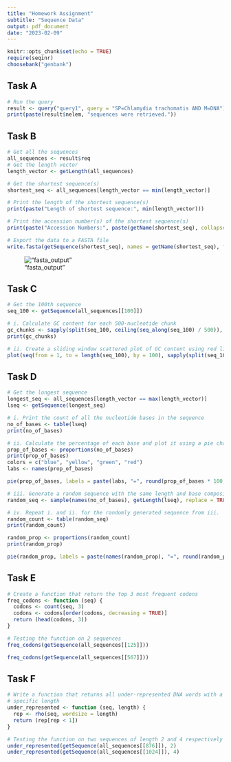 ```yaml
---
title: "Homework Assignment"
subtitle: "Sequence Data"
output: pdf_document
date: "2023-02-09"
---
```


```r
knitr::opts_chunk$set(echo = TRUE)
require(seqinr)
choosebank("genbank")
```

## Task A

```r
# Run the query
result <- query("query1", query = "SP=Chlamydia trachomatis AND M=DNA")
print(paste(result$nelem, "sequences were retrieved."))
```

## Task B

```r
# Get all the sequences
all_sequences <- result$req
# Get the length vector
length_vector <- getLength(all_sequences)

# Get the shortest sequence(s)
shortest_seq <- all_sequences[length_vector == min(length_vector)]

# Print the length of the shortest sequence(s)
print(paste("Length of shortest sequence:", min(length_vector)))

# Print the accession number(s) of the shortest sequence(s)
print(paste("Accession Numbers:", paste(getName(shortest_seq), collapse = ", ")))

# Export the data to a FASTA file
write.fasta(getSequence(shortest_seq), names = getName(shortest_seq), file.out = "my_output.fasta")
```
  
  
!["fasta_output"](images/fasta_output.png)

  
  
## Task C
```r
# Get the 100th sequence
seq_100 <- getSequence(all_sequences[[100]])

# i. Calculate GC content for each 500-nucleotide chunk
gc_chunks <- sapply(split(seq_100, ceiling(seq_along(seq_100) / 500)), GC)
print(gc_chunks)

# ii. Create a sliding window scattered plot of GC content using red lines
plot(seq(from = 1, to = length(seq_100), by = 100), sapply(split(seq_100, ceiling(seq_along(seq_100) / 100)), GC), type = "b", col = "red", xlab = "Nucleotide Start Position", ylab = "GC")
```

## Task D

```r
# Get the longest sequence
longest_seq <- all_sequences[length_vector == max(length_vector)]
lseq <- getSequence(longest_seq)

# i. Print the count of all the nucleotide bases in the sequence
no_of_bases <- table(lseq)
print(no_of_bases)

# ii. Calculate the percentage of each base and plot it using a pie chart
prop_of_bases <- proportions(no_of_bases)
print(prop_of_bases)
colors = c("blue", "yellow", "green", "red")
labs <- names(prop_of_bases)

pie(prop_of_bases, labels = paste(labs, "=", round(prop_of_bases * 100, 2), "%"), col = colors)

# iii. Generate a random sequence with the same length and base composition
random_seq <- sample(names(no_of_bases), getLength(lseq), replace = TRUE, prob = prop_of_bases)

# iv. Repeat i. and ii. for the randomly generated sequence from iii.
random_count <- table(random_seq)
print(random_count)

random_prop <- proportions(random_count)
print(random_prop)

pie(random_prop, labels = paste(names(random_prop), "=", round(random_prop * 100, 2), "%"), col = colors)
```

## Task E


```r
# Create a function that return the top 3 most frequent codons
freq_codons <- function (seq) {
  codons <- count(seq, 3)
  codons <- codons[order(codons, decreasing = TRUE)]
  return (head(codons, 3))
}

# Testing the function on 2 sequences
freq_codons(getSequence(all_sequences[[125]]))

freq_codons(getSequence(all_sequences[[567]]))
```


## Task F

```r

# Write a function that returns all under-represented DNA words with a
# specific length
under_represented <- function (seq, length) {
  rep <- rho(seq, wordsize = length)
  return (rep[rep < 1])
}

# Testing the function on two sequences of length 2 and 4 respectively
under_represented(getSequence(all_sequences[[876]]), 2)
under_represented(getSequence(all_sequences[[1024]]), 4)
```

